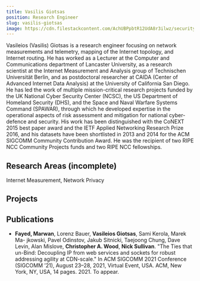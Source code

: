 ```yaml
---
title: Vasilis Giotsas
position: Research Engineer
slug: vasilis-giotsas
image: https://cdn.filestackcontent.com/AchUBPpbtR12UdA8r3ilwz/security=policy:eyJleHBpcnkiOjIyMzgwNjQ1OTcsImNhbGwiOlsicmVhZCIsImNvbnZlcnQiXSwiaGFuZGxlIjoiTzE1UllleFJ0MmF5aDdOd2RtV3cifQ==,signature:455f29ec5340375b0408a3272c85b4a14a3a37afe09efb42218af5e19a3fa7b0/cache=expiry:max/resize=w:600,h:600,fit:crop,align:faces/rotate=d:exif/O15RYexRt2ayh7NwdmWw
---
```


<ProfileHeader slug={frontMatter.slug} />

Vasileios (Vasilis) Giotsas is a research engineer focusing on network measurements and telemetry, mapping of the Internet topology, and Internet routing. 
He has worked as a Lecturer at the Computer and Communications department of Lancaster University, as a research scientist at the Internet Measurement and Analysis group of Technischen Universität Berlin, and as postdoctoral researcher at CAIDA (Center of Advanced Internet Data Analysis) at the University of California San Diego. He has led the work of multiple mission-critical research projects funded by the UK National Cyber Security Center (NCSC), the US Department of Homeland Security (DHS), and the Space and Naval Warfare Systems Command (SPAWAR), through which he developed expertise in the operational aspects of risk assessment and mitigation for national cyber-defence and security. 
His work has been distinguished with the CoNEXT 2015 best paper award and the IETF Applied Networking Research Prize 2016, and his datasets have been shortlisted in 2013 and 2014 for the ACM SIGCOMM Community Contribution Award. He was the recipient of two RIPE NCC Community Projects funds and two RIPE NCC fellowships.

## Research Areas (incomplete)
Internet Measurement, Network Privacy

## Projects


## Publications
* **Fayed, Marwan**, Lorenz Bauer, **Vasileios Giotsas**, Sami Kerola, Marek Ma- jkowski, Pavel Odinstov, Jakub Sitnicki, Taejoong Chung, Dave Levin, Alan Mislove, **Christopher A. Wood**, **Nick Sullivan**. "The Ties that un-Bind: Decoupling IP from web services and sockets for robust addressing agility at CDN-scale." In ACM SIGCOMM 2021 Conference (SIGCOMM ’21), August 23–28, 2021, Virtual Event, USA. ACM, New York, NY, USA, 14 pages. 2021. To appear.

